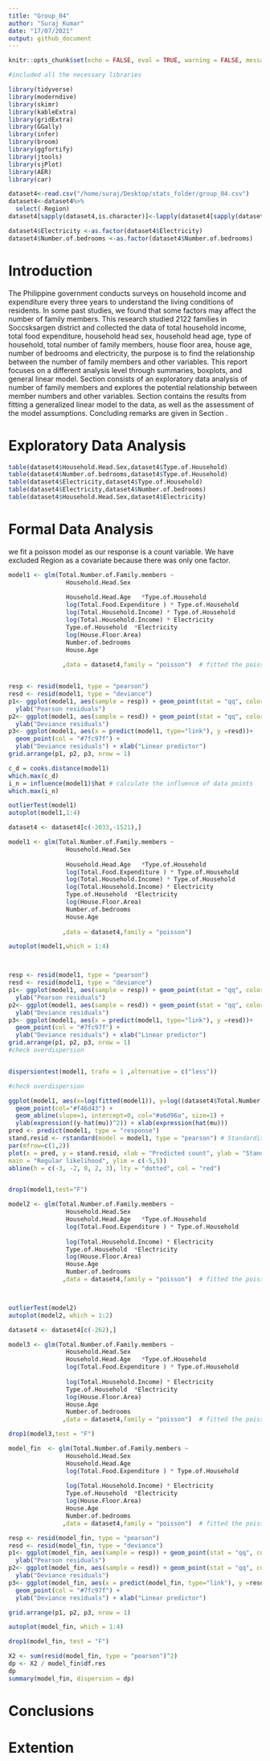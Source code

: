 ```yaml
---
title: "Group_04"
author: "Suraj Kumar"
date: "17/07/2021"
output: github_document 
---
```


```r
knitr::opts_chunk$set(echo = FALSE, eval = TRUE, warning = FALSE, message = FALSE, comment = NA)
```

```r
#included all the necessary libraries

library(tidyverse) 
library(moderndive)
library(skimr)
library(kableExtra)
library(gridExtra)
library(GGally)
library(infer)
library(broom)
library(ggfortify)
library(jtools)
library(sjPlot)
library(AER)
library(car)
```



```r
dataset4<-read.csv("/home/suraj/Desktop/stats_folder/group_04.csv")
dataset4<-dataset4%>%
  select(-Region)
dataset4[sapply(dataset4,is.character)]<-lapply(dataset4[sapply(dataset4,is.character)],as.factor)

dataset4$Electricity <-as.factor(dataset4$Electricity)
dataset4$Number.of.bedrooms <-as.factor(dataset4$Number.of.bedrooms)

```

# Introduction {#sec:Intro}
The Philippine government conducts surveys on household income and expenditure every three years to understand the living conditions of residents. In some past studies, we found that some factors may affect the number of family members. This research studied 2122 families in Soccsksargen district and collected the data of total household income, total food expenditure, household head sex, household head age, type of household, total number of family members, house floor area, house age, number of bedrooms and electricity, the purpose is to find the relationship between the number of family members and other variables. This report focuses on a different analysis level through summaries, boxplots, and general linear model. Section consists of an exploratory data analysis of number of family members and explores the potential relationship between member numbers and other variables. Section contains the results from fitting a generalized linear model to the data, as well as the assessment of the model assumptions. Concluding remarks are given in Section .


# Exploratory Data Analysis {#sec:EDA}
```r
table(dataset4$Household.Head.Sex,dataset4$Type.of.Household)
table(dataset4$Number.of.bedrooms,dataset4$Type.of.Household)
table(dataset4$Electricity,dataset4$Type.of.Household)
table(dataset4$Electricity,dataset4$Number.of.bedrooms)
table(dataset4$Household.Head.Sex,dataset4$Electricity)
```

# Formal Data Analysis {#sec:FDA}

we fit a poisson model as our response is a count variable. We have excluded Region as  a covariate because there was only one factor. 

```r

model1 <- glm(Total.Number.of.Family.members ~ 
                Household.Head.Sex                                                   +
                
                Household.Head.Age   *Type.of.Household                              +
                log(Total.Food.Expenditure ) * Type.of.Household                     +
                log(Total.Household.Income) * Type.of.Household                      +
                log(Total.Household.Income) * Electricity                            +
                Type.of.Household  *Electricity                                      +
                log(House.Floor.Area)                                                +
                Number.of.bedrooms                                                   +
                House.Age                                                           
                                                 
               ,data = dataset4,family = "poisson")  # fitted the poisson model using glm


resp <- resid(model1, type = "pearson")
resd <- resid(model1, type = "deviance")
p1<- ggplot(model1, aes(sample = resp)) + geom_point(stat = "qq", color = "#7fc97f") +
  ylab("Pearson residuals")
p2<- ggplot(model1, aes(sample = resd)) + geom_point(stat = "qq", color = "#7fc97f") +
  ylab("Deviance residuals")
p3<- ggplot(model1, aes(x = predict(model1, type="link"), y =resd))+
  geom_point(col = "#7fc97f") +
  ylab("Deviance residuals") + xlab("Linear predictor")
grid.arrange(p1, p2, p3, nrow = 1)  

c_d = cooks.distance(model1)
which.max(c_d)
i_n = influence(model1)$hat # calculate the influence of data points
which.max(i_n)

outlierTest(model1)
autoplot(model1,1:4)
```

 




```r
dataset4 <- dataset4[c(-2033,-1521),]

model1 <- glm(Total.Number.of.Family.members ~ 
                Household.Head.Sex                                                   +
                
                Household.Head.Age   *Type.of.Household                              +
                log(Total.Food.Expenditure ) * Type.of.Household                     +
                log(Total.Household.Income) * Type.of.Household                      +
                log(Total.Household.Income) * Electricity                            +
                Type.of.Household  *Electricity                                      +
                log(House.Floor.Area)                                                +
                Number.of.bedrooms                                                   +
                House.Age                                                           
                                                 
               ,data = dataset4,family = "poisson") 

autoplot(model1,which = 1:4)



resp <- resid(model1, type = "pearson")
resd <- resid(model1, type = "deviance")
p1<- ggplot(model1, aes(sample = resp)) + geom_point(stat = "qq", color = "#7fc97f") +
  ylab("Pearson residuals")
p2<- ggplot(model1, aes(sample = resd)) + geom_point(stat = "qq", color = "#7fc97f") +
  ylab("Deviance residuals")
p3<- ggplot(model1, aes(x = predict(model1, type="link"), y =resd))+
  geom_point(col = "#7fc97f") +
  ylab("Deviance residuals") + xlab("Linear predictor")
grid.arrange(p1, p2, p3, nrow = 1)
#check overdispersion


dispersiontest(model1, trafo = 1 ,alternative = c("less"))

#check overdispersion

ggplot(model1, aes(x=log(fitted(model1)), y=log((dataset4$Total.Number.of.Family.members-fitted(model1))^2)))+
  geom_point(col="#f46d43") +
  geom_abline(slope=1, intercept=0, col="#a6d96a", size=1) +
  ylab(expression((y-hat(mu))^2)) + xlab(expression(hat(mu)))
pred <- predict(model1, type = "response")
stand.resid <- rstandard(model = model1, type = "pearson") # Standardised Pearson residuals
par(mfrow=c(1,2))
plot(x = pred, y = stand.resid, xlab = "Predicted count", ylab = "Standardised Pearson residuals",
main = "Regular likelihood", ylim = c(-5,5))
abline(h = c(-3, -2, 0, 2, 3), lty = "dotted", col = "red")



```

```r
drop1(model1,test="F")

model2 <- glm(Total.Number.of.Family.members ~ 
                Household.Head.Sex                                                   +
                Household.Head.Age   *Type.of.Household                              +
                log(Total.Food.Expenditure ) * Type.of.Household                     +
                
                log(Total.Household.Income) * Electricity                            +
                Type.of.Household  *Electricity                                      +
                log(House.Floor.Area)                                                +
                House.Age                                                            +
                Number.of.bedrooms                                  
               ,data = dataset4,family = "poisson")  # fitted the poisson model using glm



outlierTest(model2)
autoplot(model2, which = 1:2)
```


```r
dataset4 <- dataset4[c(-262),]

model3 <- glm(Total.Number.of.Family.members ~ 
                Household.Head.Sex                                                   +
                Household.Head.Age   *Type.of.Household                              +
                log(Total.Food.Expenditure ) * Type.of.Household                     +
                
                log(Total.Household.Income) * Electricity                            +
                Type.of.Household  *Electricity                                      +
                log(House.Floor.Area)                                                +
                House.Age                                                            +
                Number.of.bedrooms                                  
               ,data = dataset4,family = "poisson")  # fitted the poisson model using glm

drop1(model3,test = "F")

model_fin  <- glm(Total.Number.of.Family.members ~ 
                Household.Head.Sex                                                   +
                Household.Head.Age                                                   +
                log(Total.Food.Expenditure ) * Type.of.Household                     +
                
                log(Total.Household.Income) * Electricity                            +
                Type.of.Household  *Electricity                                      +
                log(House.Floor.Area)                                                +
                House.Age                                                            +
                Number.of.bedrooms                                  
               ,data = dataset4,family = "poisson")  # fitted the poisson model using glm

resp <- resid(model_fin, type = "pearson")
resd <- resid(model_fin, type = "deviance")
p1<- ggplot(model_fin, aes(sample = resp)) + geom_point(stat = "qq", color = "#7fc97f") +
  ylab("Pearson residuals")
p2<- ggplot(model_fin, aes(sample = resd)) + geom_point(stat = "qq", color = "#7fc97f") +
  ylab("Deviance residuals")
p3<- ggplot(model_fin, aes(x = predict(model_fin, type="link"), y =resd))+
  geom_point(col = "#7fc97f") +
  ylab("Deviance residuals") + xlab("Linear predictor")

grid.arrange(p1, p2, p3, nrow = 1)

autoplot(model_fin, which = 1:4)

drop1(model_fin, test = "F")

X2 <- sum(resid(model_fin, type = "pearson")^2)
dp <- X2 / model_fin$df.res
dp
summary(model_fin, dispersion = dp)


```




# Conclusions {#sec:Conc}

# Extention {#sec:Ext}







